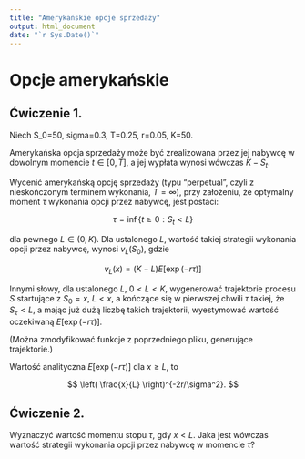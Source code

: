```yaml
---
title: "Amerykańskie opcje sprzedaży"
output: html_document
date: "`r Sys.Date()`"
---
```

# Opcje amerykańskie

## Ćwiczenie 1.

Niech S_0=50, sigma=0.3, T=0.25, r=0.05, K=50.

Amerykańska opcja sprzedaży może być zrealizowana przez jej nabywcę w dowolnym momencie $t \in [0,T]$, a jej wypłata wynosi wówczas $K - S_t$. 

Wycenić amerykańską opcję sprzedaży (typu "perpetual", czyli z nieskończonym terminem wykonania, $T = \infty$), przy założeniu, że optymalny moment $\tau$ wykonania opcji przez nabywcę, jest postaci:

$$
\tau = \inf\{ t\ge0 : S_t < L \}
$$

dla pewnego $L\in(0,K)$.
Dla ustalonego $L$, wartość takiej strategii wykonania opcji przez nabywcę, wynosi $v_L(S_0)$, gdzie

$$
v_L(x) = (K-L) E[\exp(-r\tau)]
$$

Innymi słowy, dla ustalonego $L$, $0 < L < K$, wygenerować trajektorie procesu $S$ startujące z $S_0 = x$, $L < x$, a kończące się w pierwszej chwili $\tau$ takiej, że $S_\tau < L$, a mając już dużą liczbę takich trajektorii, wyestymować wartość oczekiwaną $E[\exp(-r\tau)]$. 

(Można zmodyfikować funkcje z poprzedniego pliku, generujące trajektorie.)

Wartość analityczna $E[\exp(-r\tau)]$ dla $x \ge L$, to 

$$
\left( \frac{x}{L} \right)^{-2r/\sigma^2}.
$$

## Ćwiczenie 2.

Wyznaczyć wartość momentu stopu $\tau$, gdy $x < L$. 
Jaka jest wówczas wartość strategii wykonania opcji przez nabywcę w momencie $\tau$?
